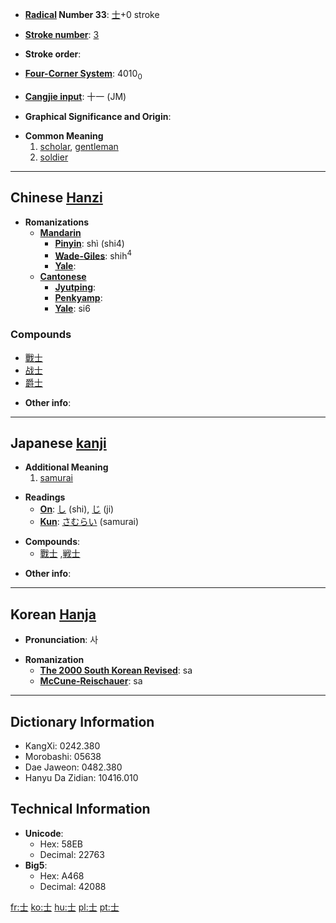 * '''[[Wiktionary:Chinese radical index| Radical]] Number 33''': [[Wiktionary:Chinese radical index 士|士]]+0 stroke

* '''[[Wiktionary:Chinese total strokes index|Stroke number]]''': [[Wiktionary:Chinese total strokes index 3|3]]

* '''Stroke order''': 

* '''[[Wiktionary:Chinese four corner index|Four-Corner System]]''': 4010<sub>0</sub>

* '''[[Wiktionary:Chinese Cangjie index|Cangjie input]]''': 十一 (JM)

* '''Graphical Significance and Origin''': 

* '''Common Meaning'''
*# [[scholar]], [[gentleman]]
*# [[soldier]]

----

== Chinese [[Hanzi]] ==

* '''Romanizations'''
** '''[[Mandarin]]'''
*** '''[[Pinyin]]''': shì (shi4)
*** '''[[Wade-Giles]]''': shih<sup>4</sup>
*** '''[[Yale]]''': 
** '''[[Cantonese]]'''
*** '''[[Jyutping]]''':
*** '''[[Penkyamp]]''': 
*** '''[[Yale]]''': si6

===Compounds===
*[[戰士]]
*[[战士]]
*[[爵士]]

* '''Other info''': 

----

== Japanese [[kanji]] ==

* '''Additional Meaning'''
*# [[samurai]]

* '''Readings'''
** '''[[On]]''': [[し]] (shi), [[じ]] (ji)
** '''[[Kun]]''': [[さむらい]] (samurai)

* '''Compounds''':
**[[戰士]] ,[[戦士]]

* '''Other info''':  

----

== Korean [[Hanja]] ==

* '''Pronunciation''': 사

* '''Romanization'''
** '''[[The 2000 South Korean Revised Romanization|The 2000 South Korean Revised]]''': sa
** '''[[McCune-Reischauer]]''': sa

----

== Dictionary Information ==

* KangXi: 0242.380
* Morobashi: 05638
* Dae Jaweon: 0482.380
* Hanyu Da Zidian: 10416.010

== Technical Information ==

* '''Unicode''':
** Hex: 58EB
** Decimal: 22763
* '''Big5''':
** Hex: A468
** Decimal: 42088

[[fr:士]]
[[ko:士]]
[[hu:士]]
[[pl:士]]
[[pt:士]]